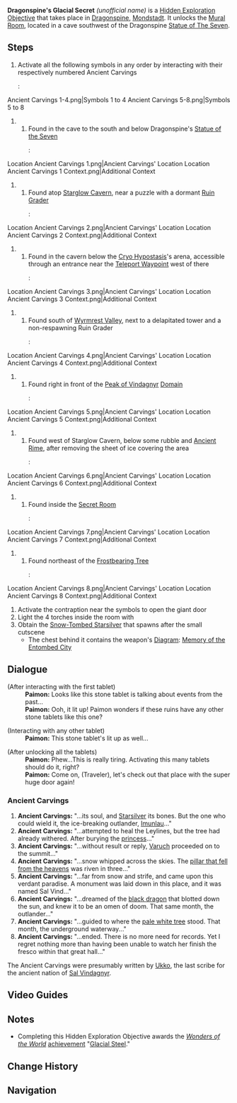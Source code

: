 {{Hidden Exploration Objectives Infobox
|image      = Secret Chamber Sword.png
|type       = Quest-Like
|req        = [[Dragonspine's Last Trio]]
|region     = Mondstadt
|area       = Dragonspine
|loc        = [[Dragonspine]], [[Mondstadt]]
|characters = Paimon; Traveler
}}
'''Dragonspine's Glacial Secret''' ''(unofficial name)'' is a [[Hidden Exploration Objective]] that takes place in [[Dragonspine]], [[Mondstadt]]. It unlocks the [[Mural Room]], located in a cave southwest of the Dragonspine [[Statue of The Seven]].

==Steps==
# Activate all the following symbols in any order by interacting with their respectively numbered Ancient Carvings
#: <gallery hideaddbutton="true" captionalign="center">
Ancient Carvings 1-4.png|Symbols 1 to 4
Ancient Carvings 5-8.png|Symbols 5 to 8
</gallery>
## Found in the cave to the south and below Dragonspine's [[Statue of the Seven]]
##: <gallery hideaddbutton="true" captionalign="center">
Location Ancient Carvings 1.png|Ancient Carvings' Location
Location Ancient Carvings 1 Context.png|Additional Context
</gallery>
## Found atop [[Starglow Cavern]], near a puzzle with a dormant [[Ruin Grader]]
##: <gallery hideaddbutton="true" captionalign="center">
Location Ancient Carvings 2.png|Ancient Carvings' Location
Location Ancient Carvings 2 Context.png|Additional Context
</gallery>
## Found in the cavern below the [[Cryo Hypostasis]]'s arena, accessible through an entrance near the [[Teleport Waypoint]] west of there
##: <gallery hideaddbutton="true" captionalign="center">
Location Ancient Carvings 3.png|Ancient Carvings' Location
Location Ancient Carvings 3 Context.png|Additional Context
</gallery>
## Found south of [[Wyrmrest Valley]], next to a delapitated tower and a non-respawning Ruin Grader
##: <gallery hideaddbutton="true" captionalign="center">
Location Ancient Carvings 4.png|Ancient Carvings' Location
Location Ancient Carvings 4 Context.png|Additional Context
</gallery>
## Found right in front of the [[Peak of Vindagnyr]] [[Domain]]
##: <gallery hideaddbutton="true" captionalign="center">
Location Ancient Carvings 5.png|Ancient Carvings' Location
Location Ancient Carvings 5 Context.png|Additional Context
</gallery>
## Found west of Starglow Cavern, below some rubble and [[Ancient Rime]], after removing the sheet of ice covering the area
##: <gallery hideaddbutton="true" captionalign="center">
Location Ancient Carvings 6.png|Ancient Carvings' Location
Location Ancient Carvings 6 Context.png|Additional Context
</gallery>
## Found inside the [[Secret Room]]
##: <gallery hideaddbutton="true" captionalign="center">
Location Ancient Carvings 7.png|Ancient Carvings' Location
Location Ancient Carvings 7 Context.png|Additional Context
</gallery>
## Found northeast of the [[Frostbearing Tree]]
##: <gallery hideaddbutton="true" captionalign="center">
Location Ancient Carvings 8.png|Ancient Carvings' Location
Location Ancient Carvings 8 Context.png|Additional Context
</gallery>
# Activate the contraption near the symbols to open the giant door
# Light the 4 torches inside the room with {{Pyro}}
# Obtain the [[Snow-Tombed Starsilver]] that spawns after the small cutscene
#* The chest behind it contains the weapon's [[Diagram]]: [[Memory of the Entombed City]]

==Dialogue==
{{Dialogue start}}
;(After interacting with the first tablet)
:'''Paimon:''' Looks like this stone tablet is talking about events from the past...
:'''Paimon:''' Ooh, it lit up! Paimon wonders if these ruins have any other stone tablets like this one?

;(Interacting with any other tablet)
:'''Paimon:''' This stone tablet's lit up as well...

;(After unlocking all the tablets)
:'''Paimon:''' Phew...This is really tiring. Activating this many tablets should do it, right?
:'''Paimon:''' Come on, (Traveler), let's check out that place with the super huge door again!
{{Dialogue end}}

===Ancient Carvings===
{{Dialogue start}}
# '''Ancient Carvings:''' "...its soul, and [[Starsilver]] its bones. But the one who could wield it, the ice-breaking outlander, [[Imunlaukr|Imunlau]]..."
# '''Ancient Carvings:''' "...attempted to heal the Leylines, but the tree had already withered. After burying the [[Princess of Sal Vindagnyr|princess]]..."
# '''Ancient Carvings:''' "...without result or reply, [[Varuch]] proceeded on to the summit..."
# '''Ancient Carvings:''' "...snow whipped across the skies. The [[Skyfrost Nail|pillar that fell from the heavens]] was riven in three..."
# '''Ancient Carvings:''' "...far from snow and strife, and came upon this verdant paradise. A monument was laid down in this place, and it was named Sal Vind..."
# '''Ancient Carvings:''' "...dreamed of the [[Durin|black dragon]] that blotted down the sun, and knew it to be an omen of doom. That same month, the outlander..."
# '''Ancient Carvings:''' "...guided to where the [[Frostbearing Tree|pale white tree]] stood. That month, the underground waterway..."
# '''Ancient Carvings:''' "...ended. There is no more need for records. Yet I regret nothing more than having been unable to watch her finish the fresco within that great hall..."
{{Dialogue end}}

The Ancient Carvings were presumably written by [[Ukko]], the last scribe for the ancient nation of [[Sal Vindagnyr]].

==Video Guides==
{{EVT
|video1   = PYijV4kc_DE
|caption1 = How to open Entombed City Secret Room
}}

==Notes==
* Completing this Hidden Exploration Objective awards the [[Wonders of the World#Exploration|''Wonders of the World'']] [[achievement]] "[[Glacial Steel]]."

==Change History==
{{Change History|1.2}}

==Navigation==
{{Hidden Exploration Objective Navbox|Quest-Like}}